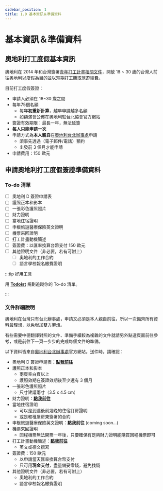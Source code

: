 ```yaml
---
sidebar_position: 1
title: 1.0 基本資訊＆準備資料
---
```


# 基本資訊＆準備資料

## 奧地利打工度假基本資訊

奧地利在 2014 年和台灣簽署[青年打工計畫相關文件](https://www.mofa.gov.tw/News_Content.aspx?n=8742DCE7A2A28761&s=A9B692401A670A0F)，開放 18 ~ 30 歲的台灣人前往奧地利以度假為目的並以短期打工賺取旅遊經費。

目前打工度假簽證：
- 申請人必須在 18~30 歲之間
- 每年75個名額
	- 每**年初重新計算**，越早申請越多名額
	- 如額滿會公佈在奧地利駐台北協會官方網站
- 簽證有效期限：最長一年，無法延簽
- **每人只能申請一次**
- 申請方式為**本人親自**在[奧地利台北辦事處](https://www.bmeia.gv.at/tw/%E5%A5%A7%E5%9C%B0%E5%88%A9-%E8%BE%A6%E4%BA%8B%E8%99%95-%E5%8F%B0%E5%8C%97/)申請
	- 須事先透過（電子郵件/電話）預約
	- 出發前 3 個月才能申請
- 申請費用：150 歐元

## 申請奧地利打工度假簽證準備資料

### To-do 清單
- [ ] 奧地利 D 簽證申請表
- [ ] 護照正本和影本
- [ ] 一張彩色護照照片
- [ ] 財力證明
- [ ] 當地住宿證明
- [ ] 申根旅遊醫療保險英文證明
- [ ] 機票來回證明
- [ ] 打工計畫動機簡述
- [ ] 簽證費：以匯率換算台幣支付 150 歐元
- [ ] 其他證明文件（非必要，若有可附上）
	- [ ] 奧地利的工作合約
	- [ ] 語言學校報名繳費證明

:::tip 好用工具

用 [**Todoist**](https://get.todoist.io/3d1vczem1yso) 規劃追蹤你的 To-do 清單。

:::

### 文件詳細說明

奧地利在台灣只有台北辦事處，申請又必須是本人親自前往，所以一次備齊所有資料最理想，以免增加雙方麻煩。

有些需要中德翻譯對照的文件、準備手續較為複雜的文件就請另外點選頁面前往參考，或是前往下一頁一步步的完成每個文件的準備。

以下資料皆來自[奧地利台北辦事處](https://www.bmeia.gv.at/fileadmin/user_upload/Vertretungen/OEBT_Taipei/Dokumente/WHP__ch_.pdf)官方網站，送件時，請確認：

- 奧地利 D 簽證申請表：[**點我前往**](/docs/奧地利打工度假/申請打工度假簽證/奧地利%20D%20簽證申請表)
- 護照正本和影本
	- 兩頁空白頁以上
	- 護照效期在簽證效期後至少還有 3 個月
- 一張彩色護照照片
	- 尺寸建議兩寸（3.5 x 4.5 cm）
- 財力證明：[**點我前往**](/docs/奧地利打工度假/申請打工度假簽證/申請財力證明)
- 當地住宿證明
	- 可以是到達後前幾晚的住宿訂房證明
	- 或是和租屋房東簽署的合約
- 申根旅遊醫療保險英文證明：**點我前往** (coming soon...) <!--**保險時間需涵蓋所有簽證效期**-->
- 機票來回證明
	- 回程機票無法開票一年後，只要確保有足夠財力證明能購買回程機票即可
- 打工計畫動機簡述：[**點我前往**](/docs/奧地利打工度假/申請打工度假簽證/打工度假計畫動機簡述)
	- 英文或德文撰寫
- 簽證費：150 歐元
	- 以申請當天匯率換算台幣支付
	- 只可用**現金支付**，盡量備妥零錢，避免找錢
- 其他證明文件（非必要，若有可附上）
	- 奧地利的工作合約
	- 語言學校報名繳費證明

<!--其他相關連結：
- 初辦護照：
- 換發護照：
- 維也納德文語言學校清單 coming soon
- 奧地利租房網站 coming soon-->